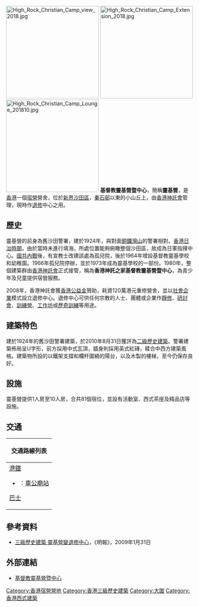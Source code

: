 {{Infobox Holiday Camp
|代表圖像=HK HighRockChristianCamp2.JPG
|度假村名字=基督教靈基營暨中心
|管理者=[[香港神託會|香港神託會]]
|地址={{HKG}}[[新界|新界]][[沙田區|沙田區]][[沙田頭|沙田頭]]，[[秦石邨|秦石邨]]以東的小山丘上
|建成日期= 1924年
|營地前身= 舊沙田警署
|宿位數目=
|入營類別=[[宿營|宿營]]
}}
[[File:High_Rock_Christian_Camp_view_2018.jpg|250px]]
[[File:High_Rock_Christian_Camp_Extension_2018.jpg|250px]]
[[File:High_Rock_Christian_Camp_Lounge_201810.jpg|250px]]
'''基督教靈基營暨中心'''，簡稱'''靈基營'''，是[[香港|香港]]一個[[宿營|宿營]]營舍，位於[[新界|新界]][[沙田區|沙田區]]，[[秦石邨|秦石邨]]以東的小山丘上，由[[香港神託會|香港神託會]]管理，現時作[[退修|退修]]中心之用。

==歷史==
靈基營的前身為舊沙田警署，建於1924年，與對面[[銅鑼灣山|銅鑼灣山]]的警署相對。[[香港日治時期|香港日治時期]]，由於當時未進行填海，所處位置能夠俯瞰整個沙田區，故成為日軍指揮中心。[[國共內戰|國共內戰]]後，有宣教士改建該處為孤兒院，後於1964年增設基督教靈基學校和幼稚園。1966年孤兒院停辦，並於1973年成為靈基學校的一部份。1980年，整個建築群由[[香港神託會|香港神託會]]正式接管，稱為'''香港神託之家基督教靈基營暨中心'''，為青少年及兒童提供宿營服務。

2008年，香港神託會獲[[香港公益金|香港公益金]]贊助，耗資120萬港元重修營舍，並以[[社會企業|社會企業]]模式設立退修中心。退修中心可供任何宗教的人士、團體或企業作[[靜修|靜修]]、[[研討會|研討會]]、[[訓練營|訓練營]]、[[工作坊|工作坊]]或[[歷奇訓練|歷奇訓練]]等用途。

==建築特色==
建於1924年的舊沙田警署建築，於2010年8月31日獲評為[[二級歷史建築|二級歷史建築]]。警署建築佈局呈U字形，前方採用中式瓦頂，牆身則採用英式紅磚，糅合中西方建築風格。建築物所設的以鐵架支撐和欄杆圍繞的陽台，以及木製的樓梯，至今仍保存良好。

==設施==
靈基營提供1人房至10人房，合共81個宿位，並設有活動室、西式茶座及精品店等設施。

==交通==
{| class="mw-collapsible mw-collapsed wikitable" style="background:white; margin: 0 auto; width: auto;"  
! 交通路線列表
|-
|
;[[港鐵|港鐵]]
*{{港鐵路線標誌|TML}}：[[車公廟站_(香港)|車公廟站]]
;[[香港巴士|巴士]]
{{九龍新界巴士簡單列表|47X|72A|74A|80X|81C|86A|86C|87B|89B|281M|282|287X}}
{{過海隧道巴士簡單列表|170|182}}
{{新界專線小巴簡單列表|68K|803|804}}
|}

==參考資料==
*[https://web.archive.org/web/20100204192426/http://hk.news.yahoo.com/article/100130/4/gdlw.html 三級歷史建築 靈基營變退修中心]，《明報》，2009年1月31日

==外部連結==
*[https://web.archive.org/web/20100203221751/http://highrock.stewards.org.hk/hrmain.htm 基督教靈基營暨中心]
{{香港二級歷史建築}}

[[Category:香港宿營營地|Category:香港宿營營地]]
[[Category:香港三級歷史建築|Category:香港三級歷史建築]]
[[Category:大圍|Category:大圍]]
[[Category:香港西式建築|Category:香港西式建築]]
